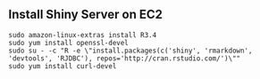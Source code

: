 ## Install Shiny Server on EC2

```
sudo amazon-linux-extras install R3.4
sudo yum install openssl-devel
sudo su - -c "R -e \"install.packages(c('shiny', 'rmarkdown', 'devtools', 'RJDBC'), repos='http://cran.rstudio.com/')\""
sudo yum install curl-devel
```
